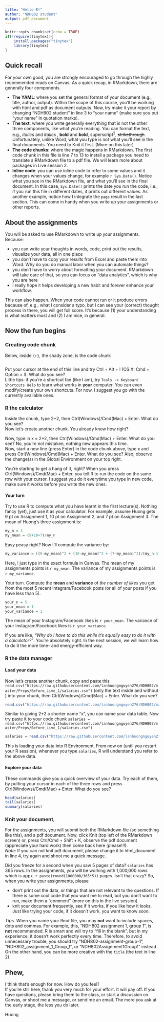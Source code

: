 ```yaml
---
title: "Hello R!"
author: "NDH802 student"
output: pdf_document
---
```


```r
knitr::opts_chunk$set(echo = TRUE)
if(!require(tinytex)){
    install.packages("tinytex")
    library(tinytex)
}
```

## Quick recall
For your own good, you are strongly encouraged to go through the highly recommended reads on Canvas.
As a quick recap, in RMarkdown, there are generally four components.

* **The YAML**: where you set the general format of your document (e.g., title, author, output). Within the scope of this course, you'll be working with html and pdf as document outputs. Now, try make it your report by changing "NDH802 student" in line 3 to "your name" (make sure you put "your name" in quotation marks).
* **The text**: where you write generally everything that is not the other three components, like what you're reading. You can format the text, e.g., *italics* and _italics_ , **bold** and __bold__, superscript^2^, ~~strikethrough~~. Unfortunately, unlike Word, what you type is not what you'll see in the final documents. You need to Knit it first. (More on this later)
* **The code chunks**: where the magic happens in RMarkdown. The first code chunk in this file is line 7 to 13 to install a package you need to translate a RMarkdown file to a pdf file. We will learn more about packages in Live session 2.
* **Inline code**: you can use inline code to refer to some values and it changes when your values change, for example `r Sys.Date()`. Notice what you see in the RMarkdown file, and what you'll see in the final document. In this case, `Sys.Date()` prints the date you run the code, i.e., if you run this file in different dates, it prints out different values. As another example, notice how I integrate the `page` result in the last section. This can come in handy when you write up your assignments or other reports.  
  
## About the assignments
You will be asked to use RMarkdown to write up your assignments. Because:

* you can write your thoughts in words, code, print out the results, visualize your data, all in one place 
* you don't have to copy your results from Excel and paste them into Word. Why do you do manual labor when you can automate things?
* you don't have to worry about formatting your document. RMarkdown will take care of that, so you can focus on "data analytics", which is why you are here
* I really hope it helps developing a new habit and forever enhance your workflow. 

This can also happen. When your code cannot run or it produce errors because of, e.g., what I consider a typo, but I can see your (correct) thought process in there, you will get full score. It's because (1) your understanding is what matters most and (2) I am nice, in general.

## Now the fun begins
### Creating code chunk
Below, inside ```{r} ```, the shady zone, is the code chunk
```r

```
Put your cursor at the end of this line and try Ctrl + Alt + I (OS X: Cmd + Option + I). What do you see?   
Little tips: if you're a shortcut fan (like I am), try `Tools -> Keyboard Shortcuts Help` to learn what works in **your** computer. You can even modify/create your own shortcuts. For now, I suggest you go with the currently available ones.

### R the calculator
Inside the chunk, type 2+2, then Ctrl(Windows)/Cmd(Mac) + Enter. What do you see?  
Now let's create another chunk. You already know how right?

Now, type in x = 2+2, then Ctrl(Windows)/Cmd(Mac) + Enter. What do you see? No, you're not mistaken, nothing new appears this time.  
Now, start a new line (press Enter) in the code chunk above, type x and press Ctrl(Windows)/Cmd(Mac) + Enter. What do you see? Also, observe the change(s) in the Global Environment on your top right.

You're starting to get a hang of it, right? When you press Ctrl(Windows)/Cmd(Mac) + Enter, you tell R to run the code on the same row with your cursor. I suggest you do it everytime you type in new code, make sure it works before you write the new ones.

#### Your turn
Try to use R to compute what you have learnt in the first lecture(s). Nothing fancy (yet), just use it as your calculator.
For example, assume Huong gets 9 pt on Assignment 1, 10 pt on Assignment 2, and 7 pt on Assignment 3. The mean of Huong's three assignment is: 
```r
my_n = 3
my_mean = (9+10+7)/my_n
```
Easy peasy right? Now I'll compute the variance by:
```r
my_variance = ((9-my_mean)^2 + (10-my_mean)^2 + (7-my_mean)^2)/(my_n-1)
```
Here, I just type in the exact formula in Canvas. The mean of my assignments points is `r my_mean`. The variance of my assignments points is `r my_variance`.

Your turn. Compute the **mean** and **variance** of *the number of likes* you get from the most 5 recent Intagram/Facebook posts (or all of your posts if you have less than 5). 
```r
your_n = 5
your_mean = 1
your_variance = 1
```
The mean of your Instagram/Facebook likes is `r your_mean`. The variance of your Instagram/Facebook likes is `r your_variance`.

If you are like, *"Why do I have to do this while it's equally easy to do it with a calculator?"*. You're absolutely right. In the next session, we will learn how to do it the more time- and energy-efficient way.

### R the data manager
#### Load your data
Now let's create another chunk, copy and paste this `read.csv("https://raw.githubusercontent.com/lanhuongnguyen276/NDH802/master/Preps/Before_Live_1/salaries.csv")` (only the text inside ` ` and without ` `) into your chunk, then Ctrl(Windows)/Cmd(Mac) + Enter. What do you see?

```r
read.csv("https://raw.githubusercontent.com/lanhuongnguyen276/NDH802/master/Preps/Before_Live_1/salaries.csv")
```

Similar to giving 2+2 a shorter name "x", you can name your data table. Now try paste it to your code chunk `salaries = read.csv("https://raw.githubusercontent.com/lanhuongnguyen276/NDH802/master/Preps/Before_Live_1/salaries.csv")`

```r
salaries = read.csv("https://raw.githubusercontent.com/lanhuongnguyen276/NDH802/master/Preps/Before_Live_1/salaries.csv")
```

This is loading your data into R Environment. From now on (until you restart your R session), whenever you type `salaries`, R will understand you refer to the above data.

#### Explore your data
These commands give you a quick overview of your data. Try each of them, by putting your cursor in each of the three rows and press Ctrl(Windows)/Cmd(Mac) + Enter. What do you see?
```r
head(salaries)
tail(salaries)
summary(salaries)
```

### Knit your document, 
For the assignments, you will submit both the RMarkdown file (so something like this), and a pdf document. Now, click Knit (top left of the RMarkdown screen) or, press Ctrl/Cmd + Shift + K, observe the pdf document (appreciate your hard work) then come back here (please!!!).  
*Note*: If you can not knit pdf document, please change it to html_document in line 4, try again and shoot me a quick message.

Did you freeze for a second when you saw 5 pages of data? `salaries` has 365 rows. In the assignments, you will be working with 1,000,000 rows which is appx. `r paste(round(1000000/365*5))` pages. Isn't that crazy? So, when you write your assignments, please

* don't print out the data, or things that are not relevant to the questions. If there is some cool code that you want me to read, but you don't want to run, make them a "comment" (more on this in the live session)
* knit your document frequently, see if it works, if you like how it looks. Just like trying your code, if it doesn't work, you want to know *soon*.

*Tips*. When you name your Rmd file, you may **not** want to include spaces, dots and commas. For example, this, "NDH802 assignment 1, group 1", is **not** recommended. R is smart and will try to "fill in the blank", but in my experience, it doesn't work perfectly every time. Therefore, to avoid unnecessary trouble, you should try "NDH802-assignment-group-1", "NDH802_assignment_1_Group_1", or "NDH802Assignment1Group1" instead. On the other hand, you can be more creative with the `title` (the text in line 2).

## Phew, 
I think that's enough for now. How do you feel?  
If you're still here, thank you very much for your effort. It will pay off.
If you have questions, please bring them to the class, or start a discussion on Canvas, or shoot me a message, or send me an email. The more you ask at the early stage, the less you do later.

\vfill
Huong
